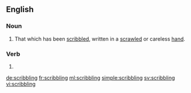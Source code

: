 ==English==

===Noun===
{{en-noun}}

# That which has been [[scribble]]d, written in a [[scrawled]] or careless [[hand]].

===Verb===
{{head|en}}

# {{present participle of|scribble|lang=en}}

[[de:scribbling]]
[[fr:scribbling]]
[[ml:scribbling]]
[[simple:scribbling]]
[[sv:scribbling]]
[[vi:scribbling]]